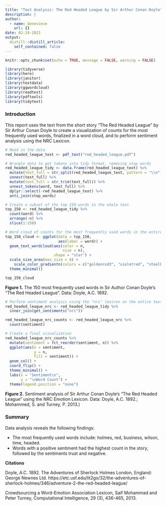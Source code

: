 ```yaml
---
title: "Text Analysis: The Red Headed League by Sir Arthur Conan Doyle"
description: |
author:
  - name: Genevieve
    url: {}
date: 02-24-2021
output:
  distill::distill_article:
    self_contained: false
---
```


```r
knitr::opts_chunk$set(echo = TRUE, message = FALSE, warning = FALSE)

library(tidyverse)
library(here)
library(janitor)
library(textdata)
library(ggwordcloud)
library(readtext)
library(pdftools)
library(tidytext)
```

### Introduction 

This report uses the text from the short story "The Red Headed League" by Sir Arthur Conan Doyle to create a visualization of counts for the most frequently used words, finalized in a word cloud, and to perform sentiment analysis using the NRC Lexicon.


```r
# Read in the data
red_headed_league_text <- pdf_text("red_headed_league.pdf")
```

```r
# Wrangle data to get tokens into tidy format, removing stop words
red_headed_league_tidy <- data.frame(red_headed_league_text) %>% 
  mutate(text_full = str_split(red_headed_league_text, pattern = "\\n")) %>% 
  unnest(text_full) %>% 
  mutate(text_full = str_trim(text_full)) %>% 
  unnest_tokens(word, text_full) %>% 
  dplyr::select(-red_headed_league_text) %>% 
  anti_join(stop_words)
```

```r
# Create a subset of the top 150 words in the whole text 
top_150 <- red_headed_league_tidy %>% 
  count(word) %>% 
  arrange(-n) %>% 
  slice(1:150)

# Word cloud of counts for the most frequently used words in the entire text
top_150_cloud <- ggplot(data = top_150,
                        aes(label = word)) +
  geom_text_wordcloud(aes(color = n, 
                          size = n), 
                      shape = "star") +
  scale_size_area(max_size = 8) +
    scale_color_gradientn(colors = c("goldenrod3", "violetred", "steelblue4")) +
  theme_minimal()

top_150_cloud
```

**Figure 1.** The 150 most frequently used words in Sir Author Conan Doyle's "The Red Headed League". Data: Doyle, A.C. 1892.

```r
# Perform sentiment analysis using the "nrc" lexicon on the entire text
red_headed_league_nrc <- red_headed_league_tidy %>% 
  inner_join(get_sentiments("nrc"))

red_headed_league_nrc_counts <- red_headed_league_nrc %>% 
  count(sentiment)

# Create a final visualization
red_headed_league_nrc_counts %>% 
  mutate(sentiment = fct_reorder(sentiment, n)) %>% 
  ggplot(aes(x = sentiment,
             y = n,
             fill = sentiment)) +
  geom_col() +
  coord_flip() +
  theme_minimal() +
  labs(x = "Sentiment\n",
       y = "\nWord Count") +
  theme(legend.position = "none")

```

**Figure 2.** Sentiment analysis of Sir Arthur Conan Doyle's "The Red Headed League" using the NRC Emotion Lexicon. Data: Doyle, A.C. 1892.; Mohammed, S. and Turney, P. 2013.)


### Summary

Data analysis reveals the following findings: 

- The most frequently used words include: holmes, red, business, wilson, time, headed. 
- Words with a positive sentiment had the highest count in the story, followed by the sentiments trust and negative. 



**Citations**

Doyle, A.C. 1892. The Adventures of Sherlock Holmes London, England: George Newnes Ltd. https://etc.usf.edu/lit2go/32/the-adventures-of-sherlock-holmes/346/adventure-2-the-red-headed-league/

Crowdsourcing a Word-Emotion Association Lexicon, Saif Mohammad and Peter Turney, Computational Intelligence, 29 (3), 436-465, 2013.

